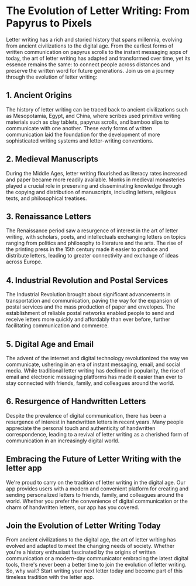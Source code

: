 
# The Evolution of Letter Writing: From Papyrus to Pixels

<MdxImage src="/blog/evolution-letter-writing.jpg" alt="Evolution of Letter writing" width={800} height={700} />

Letter writing has a rich and storied history that spans millennia, evolving from ancient civilizations to the digital age. From the earliest forms of written communication on papyrus scrolls to the instant messaging apps of today, the art of letter writing has adapted and transformed over time, yet its essence remains the same: to connect people across distances and preserve the written word for future generations. Join us on a journey through the evolution of letter writing:

## 1. Ancient Origins

The history of letter writing can be traced back to ancient civilizations such as Mesopotamia, Egypt, and China, where scribes used primitive writing materials such as clay tablets, papyrus scrolls, and bamboo slips to communicate with one another. These early forms of written communication laid the foundation for the development of more sophisticated writing systems and letter-writing conventions.

## 2. Medieval Manuscripts

During the Middle Ages, letter writing flourished as literacy rates increased and paper became more readily available. Monks in medieval monasteries played a crucial role in preserving and disseminating knowledge through the copying and distribution of manuscripts, including letters, religious texts, and philosophical treatises.

## 3. Renaissance Letters

The Renaissance period saw a resurgence of interest in the art of letter writing, with scholars, poets, and intellectuals exchanging letters on topics ranging from politics and philosophy to literature and the arts. The rise of the printing press in the 15th century made it easier to produce and distribute letters, leading to greater connectivity and exchange of ideas across Europe.

## 4. Industrial Revolution and Postal Services

The Industrial Revolution brought about significant advancements in transportation and communication, paving the way for the expansion of postal services and the mass production of paper and envelopes. The establishment of reliable postal networks enabled people to send and receive letters more quickly and affordably than ever before, further facilitating communication and commerce.

## 5. Digital Age and Email

The advent of the internet and digital technology revolutionized the way we communicate, ushering in an era of instant messaging, email, and social media. While traditional letter writing has declined in popularity, the rise of email and electronic messaging platforms has made it easier than ever to stay connected with friends, family, and colleagues around the world.

## 6. Resurgence of Handwritten Letters

Despite the prevalence of digital communication, there has been a resurgence of interest in handwritten letters in recent years. Many people appreciate the personal touch and authenticity of handwritten correspondence, leading to a revival of letter writing as a cherished form of communication in an increasingly digital world.

## Embracing the Future of Letter Writing with the letter app

We're proud to carry on the tradition of letter writing in the digital age. Our app provides users with a modern and convenient platform for creating and sending personalized letters to friends, family, and colleagues around the world. Whether you prefer the convenience of digital communication or the charm of handwritten letters, our app has you covered.

## Join the Evolution of Letter Writing Today

From ancient civilizations to the digital age, the art of letter writing has evolved and adapted to meet the changing needs of society. Whether you're a history enthusiast fascinated by the origins of written communication or a modern-day communicator embracing the latest digital tools, there's never been a better time to join the evolution of letter writing. So, why wait? Start writing your next letter today and become part of this timeless tradition with the letter app.
